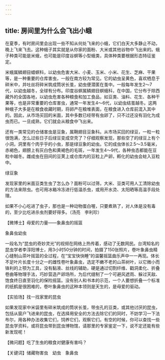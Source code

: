 ```yaml
---
---
---
```

title: 房间里为什么会飞出小蛾
---




在夏季，有时房间里会出现一些不知从何处飞来的小蛾，它们白天大多静止不动，晚上飞来飞去。这种蛾子其实就是从你家的面粉、大米或其他谷物中飞出来的。蛾子种类可能是米蛾，也可能是印度谷螟等小型蛾类，具体种类要根据形态特征鉴定。

米蛾属鳞翅目蜡螟科，以幼虫危害大米、小麦、玉米、小米、花生、芝麻、干果等，是一种重要的仓库害虫，一般在南方较为常见。它的幼虫呈黄色，喜欢栖息于碎米中，并吐丝将碎米筑成筒状长茧，幼虫便潜匿在茧中。一般每年发生2～7代，以幼虫越冬，全球有分布。印度谷螟属鳞翅目螟蛾科，在中国，它分布于除西藏外的全国各地，以幼虫危害各种粮食和加工食品，如豆类、油料、花生、各种干果等，也是非常重要的仓库害虫，通常一年发生4～6代，以幼虫结茧越冬。这两种蛾子大多是在粮食收藏时期，将卵产在粮堆表面，在粮食进入仓库前混入其中的。因此，从市场买回的米面，其中多数已经带有虫卵了，只不过还没有羽化为成虫而已。一旦成熟，它们就会从粮食中飞出来。

还有一类常见的仓储害虫是豆象，属鞘翅目豆象科。从市场买回的绿豆，一粒一粒很饱满，怎么过些日子后绿豆变成空壳了？仔细观察发现，那些空了的绿豆上有个小洞，洞里有个肉乎乎的小虫，那是绿豆象的幼虫。它的成虫体长2.5～3.5毫米，赤褐色，翅膀上有灰白色和黄褐色的毛斑，一年发生4～9代，各种虫态都能在豆粒中越冬。雌成虫在田间的豆荚上或仓库内的豆粒上产卵，孵化的幼虫会蛀入豆粒中。

绿豆象



发现家里的米面豆类生虫了怎么办？面粉可以过筛，大米、豆类可用人工清除幼虫的方法来除虫。也可用冰箱冷冻进行低温杀虫，或用开水烫、太阳晒等高温手段处理。

如果不小心吃进了虫子，那也是一种动物蛋白喔，只要煮熟了，对人体是没有毒的，至少比吃进杀虫剂要好得多。（汤亮　李利珍）





【微博士】母爱的力量——象鼻虫的摇篮

象鼻虫幼虫



一段名为“昆虫的奇妙灵光”的视频在网络上热传着，感动了无数网民。台湾知名的昆虫学者李淳阳博士，用3小时50分钟的时间，拍摄了150张照片，卷叶象鼻虫精心缝制山茶叶摇篮的全过程，在“宝宝快快睡”的温馨摇篮曲乐声中一一再现。体长不足叶片长度十分之一的雌性卷叶象鼻虫，选定不嫩不老的山茶树叶，以它微小而锋利的上颚为工具，没有黏液、丝线的辅助，硬是通过切割纤维、戳洞柔化、折叠卷曲等物理手法，巧妙营造产卵场所，为后代缝制了一个可避风遮雨、躲过天敌、饱食终日直至羽化的保险摇篮。没有别人和书本的示范，一个人要想折叠一个标准的纸鹤是很困难的，卷叶象鼻虫的这种本领则是天生的，是母爱的驱动。

【实验场】找一找家里的昆虫

如果发现家中米袋里有碎米筑成的筒状长茧，带虫孔的豆类，或其他讨厌的昆虫，包括从窗户飞进来的昆虫，在选择用安全的方法去除它们的同时，不妨学习一下法布尔，用各种办法收集它们，饲养它们，观察它们。有空的时候，你可以查找一些昆虫学资料，或将昆虫带到昆虫博物馆，请那里的专家鉴定一下，说不定还能有些新发现呢！

【微问题】吃了生虫的粮食对健康有害吗？

【关键词】储藏物害虫　幼虫　象鼻虫